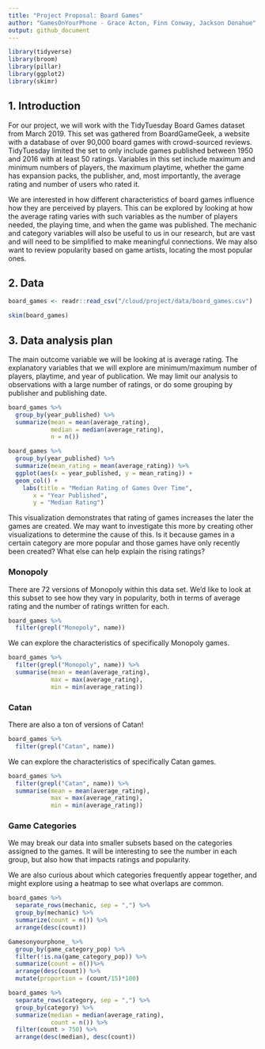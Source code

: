 ```yaml
---
title: "Project Proposal: Board Games"
author: "GamesOnYourPhone - Grace Acton, Finn Conway, Jackson Donahue"
output: github_document
---
```


```r
library(tidyverse)
library(broom)
library(pillar)
library(ggplot2)
library(skimr)
```

## 1. Introduction

For our project, we will work with the TidyTuesday Board Games dataset from March 2019. This set was gathered from BoardGameGeek, a website with a database of over 90,000 board games with crowd-sourced reviews. TidyTuesday limited the set to only include games published between 1950 and 2016 with at least 50 ratings. Variables in this set include maximum and minimum numbers of players, the maximum playtime, whether the game has expansion packs, the publisher, and, most importantly, the average rating and number of users who rated it. 

We are interested in how different characteristics of board games influence how they are perceived by players. This can be explored by looking at how the average rating varies with such variables as the number of players needed, the playing time, and when the game was published. The mechanic and category variables will also be useful to us in our research, but are vast and will need to be simplified to make meaningful connections. We may also want to review popularity based on game artists, locating the most popular ones. 

## 2. Data

```r
board_games <- readr::read_csv("/cloud/project/data/board_games.csv")
```

```r
skim(board_games)
```

## 3. Data analysis plan

The main outcome variable we will be looking at is average rating. The explanatory variables that we will explore are minimum/maximum number of players, playtime, and year of publication. We may limit our analysis to observations with a large number of ratings, or do some grouping by publisher and publishing date. 

```r
board_games %>% 
  group_by(year_published) %>% 
  summarize(mean = mean(average_rating), 
            median = median(average_rating),
            n = n())
```

```r
board_games %>% 
  group_by(year_published) %>% 
  summarize(mean_rating = mean(average_rating)) %>% 
  ggplot(aes(x = year_published, y = mean_rating)) +
  geom_col() +
    labs(title = "Median Rating of Games Over Time",
       x = "Year Published", 
       y = "Median Rating")
```

This visualization demonstrates that rating of games increases the later the games are created. We may want to investigate this more by creating other visualizations to determine the cause of this. Is it because games in a certain category are more popular and those games have only recently been created? What else can help explain the rising ratings? 

### Monopoly

There are 72 versions of Monopoly within this data set. We'd like to look at this subset to see how they vary in popularity, both in terms of average rating and the number of ratings written for each. 

```r
board_games %>% 
  filter(grepl("Monopoly", name))
```

We can explore the characteristics of specifically Monopoly games. 

```r
board_games %>% 
  filter(grepl("Monopoly", name)) %>% 
  summarise(mean = mean(average_rating),
            max = max(average_rating),
            min = min(average_rating))
```

### Catan

There are also a ton of versions of Catan!

```r
board_games %>% 
  filter(grepl("Catan", name)) 
```

We can explore the characteristics of specifically Catan games. 

```r
board_games %>% 
  filter(grepl("Catan", name)) %>% 
  summarise(mean = mean(average_rating),
            max = max(average_rating),
            min = min(average_rating))
```


### Game Categories

We may break our data into smaller subsets based on the categories assigned to the games. It will be interesting to see the number in each group, but also how that impacts ratings and popularity. 

We are also curious about which categories frequently appear together, and might explore using a heatmap to see what overlaps are common. 

```r
board_games %>% 
  separate_rows(mechanic, sep = ",") %>% 
  group_by(mechanic) %>% 
  summarize(count = n()) %>% 
  arrange(desc(count))
```


```r
Gamesonyourphone_ %>% 
  group_by(game_category_pop) %>% 
  filter(!is.na(game_category_pop)) %>% 
  summarize(count = n())%>% 
  arrange(desc(count)) %>% 
  mutate(proportion = (count/15)*100)
```


```r
board_games %>% 
  separate_rows(category, sep = ",") %>% 
  group_by(category) %>% 
  summarize(median = median(average_rating),
            count = n()) %>% 
  filter(count > 750) %>%
  arrange(desc(median), desc(count))
```

